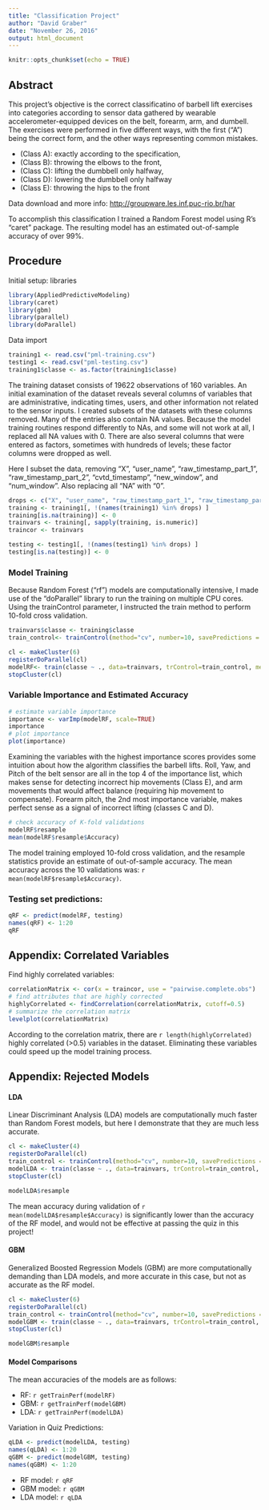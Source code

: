 ```yaml
---
title: "Classification Project"
author: "David Graber"
date: "November 26, 2016"
output: html_document
---
```


```r
knitr::opts_chunk$set(echo = TRUE)
```

## Abstract
This project's objective is the correct classificatino of barbell lift exercises into categories according to sensor data gathered by wearable accelerometer-equipped devices on the belt, forearm, arm, and dumbell.  The exercises were performed in five different ways, with the first ("A") being the correct form, and the other ways representing common mistakes.

* (Class A): exactly according to the specification, 
* (Class B): throwing the elbows to the front, 
* (Class C): lifting the dumbbell only halfway, 
* (Class D): lowering the dumbbell only halfway  
* (Class E): throwing the hips to the front

Data download and more info: [http://groupware.les.inf.puc-rio.br/har](http://groupware.les.inf.puc-rio.br/har)

To accomplish this classification I trained a Random Forest model using R's "caret" package.  The resulting model has an estimated out-of-sample accuracy of over 99%.

## Procedure
Initial setup: libraries
```r
library(AppliedPredictiveModeling)
library(caret)
library(gbm)
library(parallel)
library(doParallel)
```
Data import
```r
training1 <- read.csv("pml-training.csv")
testing1 <- read.csv("pml-testing.csv")
training1$classe <- as.factor(training1$classe)
```

The training dataset consists of 19622 observations of 160 variables. An initial examination of the dataset reveals several columns of variables that are administrative, indicating times, users, and other information not related to the sensor inputs.  I created subsets of the datasets with these columns removed.  Many of the entries also contain NA values.  Because the model training routines respond differently to NAs, and some will not work at all, I replaced all NA values with 0.  There are also several columns that were entered as factors, sometimes with hundreds of levels; these factor columns were dropped as well.

Here I subset the data, removing "X", "user_name", "raw_timestamp_part_1", "raw_timestamp_part_2", "cvtd_timestamp", "new_window", and "num_window".
Also replacing all "NA" with "0".
```r
drops <- c("X", "user_name", "raw_timestamp_part_1", "raw_timestamp_part_2", "cvtd_timestamp", "new_window", "num_window")
training <- training1[, !(names(training1) %in% drops) ]
training[is.na(training)] <- 0
trainvars <- training[, sapply(training, is.numeric)]
traincor <- trainvars

testing <- testing1[, !(names(testing1) %in% drops) ]
testing[is.na(testing)] <- 0
```


### Model Training

Because Random Forest ("rf") models are computationally intensive, I made use of the "doParallel" library to run the training on multiple CPU cores.  Using the trainControl parameter, I instructed the train method to perform 10-fold cross validation.

```r
trainvars$classe <- training$classe
train_control<- trainControl(method="cv", number=10, savePredictions = TRUE, allowParallel = TRUE)

cl <- makeCluster(6)
registerDoParallel(cl)
modelRF<- train(classe ~ ., data=trainvars, trControl=train_control, method="rf")
stopCluster(cl)
```

### Variable Importance and Estimated Accuracy
```r
# estimate variable importance
importance <- varImp(modelRF, scale=TRUE)
importance
# plot importance
plot(importance)
```

Examining the variables with the highest importance scores provides some intuition about how the algorithm classifies the barbell lifts.  Roll, Yaw, and Pitch of the belt sensor are all in the top 4 of the importance list, which makes sense for detecting incorrect hip movements (Class E), and arm movements that would affect balance (requiring hip movement to compensate).  Forearm pitch, the 2nd most importance variable, makes perfect sense as a signal of incorrect lifting (classes C and D).

```r
# check accuracy of K-fold validations
modelRF$resample
mean(modelRF$resample$Accuracy)
```

The model training employed 10-fold cross validation, and the resample statistics provide an estimate of out-of-sample accuracy. The mean accuracy across the 10 validations was: `r mean(modelRF$resample$Accuracy)`.

### Testing set predictions:
```r
qRF <- predict(modelRF, testing)
names(qRF) <- 1:20
qRF
```


## Appendix: Correlated Variables

Find highly correlated variables:
```r
correlationMatrix <- cor(x = traincor, use = "pairwise.complete.obs")
# find attributes that are highly corrected
highlyCorrelated <- findCorrelation(correlationMatrix, cutoff=0.5)
# summarize the correlation matrix
levelplot(correlationMatrix)
```

According to the correlation matrix, there are `r length(highlyCorrelated)` highly correlated (>0.5) variables in the dataset.  Eliminating these variables could speed up the model training process.


## Appendix: Rejected Models

#### LDA
Linear Discriminant Analysis (LDA) models are computationally much faster than Random Forest models, but here I demonstrate that they are much less accurate.

```r
cl <- makeCluster(4)
registerDoParallel(cl)
train_control <- trainControl(method="cv", number=10, savePredictions = TRUE, allowParallel = TRUE)
modelLDA <- train(classe ~ ., data=trainvars, trControl=train_control, method="lda")
stopCluster(cl)

modelLDA$resample
```

The mean accuracy during validation of `r mean(modelLDA$resample$Accuracy)` is significantly lower than the accuracy of the RF model, and would not be effective at passing the quiz in this project!

#### GBM
Generalized Boosted Regression Models (GBM) are more computationally demanding than LDA models, and more accurate in this case, but not as accurate as the RF model.

```r
cl <- makeCluster(6)
registerDoParallel(cl)
train_control <- trainControl(method="cv", number=10, savePredictions = TRUE, allowParallel = TRUE)
modelGBM <- train(classe ~ ., data=trainvars, trControl=train_control, method="gbm")
stopCluster(cl)

modelGBM$resample
```

#### Model Comparisons
The mean accuracies of the models are as follows:

* RF: `r getTrainPerf(modelRF)`
* GBM: `r getTrainPerf(modelGBM)`
* LDA: `r getTrainPerf(modelLDA)`


Variation in Quiz Predictions:
```r
qLDA <- predict(modelLDA, testing)
names(qLDA) <- 1:20
qGBM <- predict(modelGBM, testing)
names(qGBM) <- 1:20
```

* RF model: `r qRF`
* GBM model: `r qGBM`
* LDA model: `r qLDA`